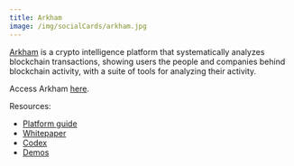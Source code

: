 ```yaml
---
title: Arkham
image: /img/socialCards/arkham.jpg
---
```


[Arkham](https://platform.arkhamintelligence.com/) is a crypto intelligence platform that 
systematically analyzes blockchain transactions, showing users the people and companies behind 
blockchain activity, with a suite of tools for analyzing their activity.

Access Arkham [here](https://platform.arkhamintelligence.com/).

Resources:
- [Platform guide](https://arkhamintelligence.notion.site/Arkham-eb1213a42ae24fe39643bd737f4ae78e)
- [Whitepaper](https://www.arkhamintelligence.com/whitepaper)
- [Codex](https://codex.arkhamintelligence.com/)
- [Demos](https://www.youtube.com/@arkhamintel)
